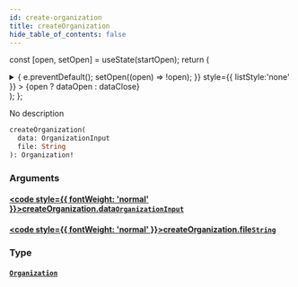 ```yaml
---
id: create-organization
title: createOrganization
hide_table_of_contents: false
---
```






const [open, setOpen] = useState(startOpen);
return (
<details {...(open ? { open: true } : {})} className="details" style={{ border:'none', boxShadow:'none', background:'var(--ifm-background-color)' }}>
<summary
onClick={(e) => {
e.preventDefault();
setOpen((open) => !open);
}}
style={{ listStyle:'none' }} >
{open ? dataOpen : dataClose}
</summary>
{open && children}
</details>
);
};

No description

```graphql
createOrganization(
  data: OrganizationInput
  file: String
): Organization!
```

### Arguments

#### [<code style={{ fontWeight: 'normal' }}>createOrganization.<b>data</b></code>](#)<Bullet />[`OrganizationInput`](/schema/inputs/organization-input) <Badge class="secondary" text="input"/>

>

#### [<code style={{ fontWeight: 'normal' }}>createOrganization.<b>file</b></code>](#)<Bullet />[`String`](/schema/scalars/string) <Badge class="secondary" text="scalar"/>

>

### Type

#### [`Organization`](/schema/objects/organization) <Badge class="secondary" text="object"/>

>
